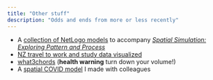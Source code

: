 ```yaml
---
title: "Other stuff"
description: "Odds and ends from more or less recently"
---
```


+ A [collection of NetLogo models](https://github.com/DOSull/model-zoo) to accompany [_Spatial Simulation: Exploring Pattern and Process_](http://www.wiley.com/WileyCDA/WileyTitle/productCd-1119970792.html)
+ [NZ travel to work and study data visualized](https://github.com/DOSull/commute-viewer)  
+ [what3chords](https://github.com/DOSull/what3chords) (**health warning** turn down your volume!)  
+ A [spatial COVID model](https://github.com/DOSull/spatial-epi) I made with colleagues





